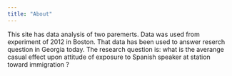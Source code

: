 ```yaml
---
title: "About"
---
```


This site has data analysis of two paremerts. Data was used from experiment of 2012 in Boston. That data has been used to answer reserch question in Georgia today. The research question is: what is the averange casual effect upon attitude of exposure to Spanish speaker at station toward immigration ?

